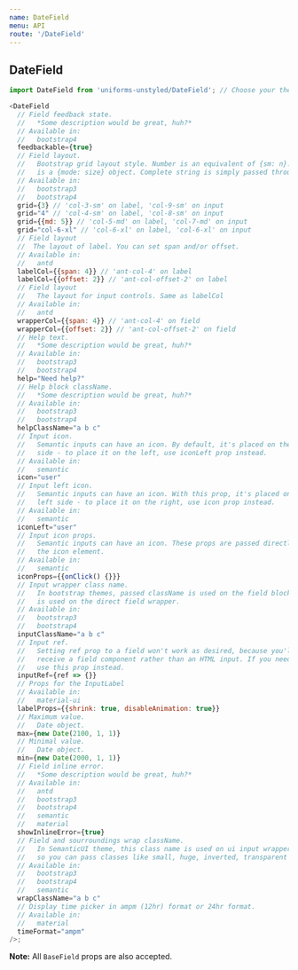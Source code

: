 ```yaml
---
name: DateField
menu: API
route: '/DateField'
---
```


## DateField

```js
import DateField from 'uniforms-unstyled/DateField'; // Choose your theme package.

<DateField
  // Field feedback state.
  //   *Some description would be great, huh?*
  // Available in:
  //   bootstrap4
  feedbackable={true}
  // Field layout.
  //   Bootstrap grid layout style. Number is an equivalent of {sm: n}. Object
  //   is a {mode: size} object. Complete string is simply passed through.
  // Available in:
  //   bootstrap3
  //   bootstrap4
  grid={3} // 'col-3-sm' on label, 'col-9-sm' on input
  grid="4" // 'col-4-sm' on label, 'col-8-sm' on input
  grid={{md: 5}} // 'col-5-md' on label, 'col-7-md' on input
  grid="col-6-xl" // 'col-6-xl' on label, 'col-6-xl' on input
  // Field layout
  //  The layout of label. You can set span and/or offset.
  // Available in:
  //   antd
  labelCol={{span: 4}} // 'ant-col-4' on label
  labelCol={{offset: 2}} // 'ant-col-offset-2' on label
  // Field layout
  //   The layout for input controls. Same as labelCol
  // Available in:
  //   antd
  wrapperCol={{span: 4}} // 'ant-col-4' on field
  wrapperCol={{offset: 2}} // 'ant-col-offset-2' on field
  // Help text.
  //   *Some description would be great, huh?*
  // Available in:
  //   bootstrap3
  //   bootstrap4
  help="Need help?"
  // Help block className.
  //   *Some description would be great, huh?*
  // Available in:
  //   bootstrap3
  //   bootstrap4
  helpClassName="a b c"
  // Input icon.
  //   Semantic inputs can have an icon. By default, it's placed on the right
  //   side - to place it on the left, use iconLeft prop instead.
  // Available in:
  //   semantic
  icon="user"
  // Input left icon.
  //   Semantic inputs can have an icon. With this prop, it's placed on the
  //   left side - to place it on the right, use icon prop instead.
  // Available in:
  //   semantic
  iconLeft="user"
  // Input icon props.
  //   Semantic inputs can have an icon. These props are passed directly to
  //   the icon element.
  // Available in:
  //   semantic
  iconProps={{onClick() {}}}
  // Input wrapper class name.
  //   In bootstrap themes, passed className is used on the field block. This
  //   is used on the direct field wrapper.
  // Available in:
  //   bootstrap3
  //   bootstrap4
  inputClassName="a b c"
  // Input ref.
  //   Setting ref prop to a field won't work as desired, because you'll
  //   receive a field component rather than an HTML input. If you need an input ref,
  //   use this prop instead.
  inputRef={ref => {}}
  // Props for the InputLabel
  // Available in:
  //   material-ui
  labelProps={{shrink: true, disableAnimation: true}}
  // Maximum value.
  //   Date object.
  max={new Date(2100, 1, 1)}
  // Minimal value.
  //   Date object.
  min={new Date(2000, 1, 1)}
  // Field inline error.
  //   *Some description would be great, huh?*
  // Available in:
  //   antd
  //   bootstrap3
  //   bootstrap4
  //   semantic
  //   material
  showInlineError={true}
  // Field and sourroundings wrap className.
  //   In SemanticUI theme, this class name is used on ui input wrapper,
  //   so you can pass classes like small, huge, inverted, transparent etc.
  // Available in:
  //   bootstrap3
  //   bootstrap4
  //   semantic
  wrapClassName="a b c"
  // Display time picker in ampm (12hr) format or 24hr format.
  // Available in:
  //   material
  timeFormat="ampm"
/>;
```

**Note:** All `BaseField` props are also accepted.
